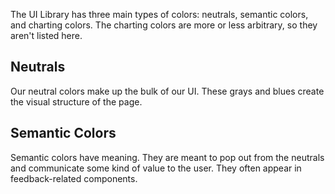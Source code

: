 
The UI Library has three main types of colors: neutrals, semantic colors, and charting colors. The charting colors are more or less arbitrary, so they aren't listed here.

## Neutrals

Our neutral colors make up the bulk of our UI. These grays and blues create the visual structure of the page.

<ColorScale name="Neutrals" colors={neutrals} />
<ColorScale name="Strong Neutrals" colors={strongs} />
<ColorScale name="Accent Neutrals" colors={accents} />

## Semantic Colors

Semantic colors have meaning. They are meant to pop out from the neutrals and communicate some kind of value to the user. They often appear in feedback-related components.

<ColorSwatches colors={semantics} />